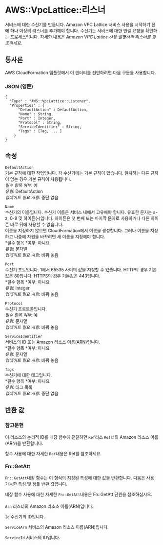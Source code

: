 # AWS::VpcLattice::리스너

서비스에 대한 수신기를 만듭니다. Amazon VPC Lattice 서비스 사용을 시작하기 전에 하나 이상의 리스너를 추가해야 합니다. 수신기는 서비스에 대한 연결 요청을 확인하는 프로세스입니다. 자세한 내용은 _Amazon VPC Lattice 사용 설명서의 리스너를 참조하세요_.

## 통사론

AWS CloudFormation 템플릿에서 이 엔터티를 선언하려면 다음 구문을 사용합니다.

### JSON (영문)

```
{
  "Type" : "AWS::VpcLattice::Listener",
  "Properties" : {
      "DefaultAction" : DefaultAction,
      "Name" : String,
      "Port" : Integer,
      "Protocol" : String,
      "ServiceIdentifier" : String,
      "Tags" : [Tag, ... ]
    }
}
```

## 속성

`DefaultAction`  
기본 규칙에 대한 작업입니다. 각 수신기에는 기본 규칙이 있습니다. 일치하는 다른 규칙이 없는 경우 기본 규칙이 사용됩니다.  
_필수 항목 여부_: 예  
_유형_: DefaultAction  
_업데이트 필요 사항_: 중단 없음

`Name`  
수신기의 이름입니다. 수신기 이름은 서비스 내에서 고유해야 합니다. 유효한 문자는 a-z, 0-9 및 하이픈(-)입니다. 하이픈은 첫 번째 또는 마지막 문자로 사용하거나 다른 하이픈 바로 뒤에 사용할 수 없습니다.  
이름을 지정하지 않으면 CloudFormation에서 이름을 생성합니다. 그러나 이름을 지정하고 나중에 자원을 바꾸려면 새 이름을 지정해야 합니다.  
*필수 항목 *여부: 아니요  
_유형_: 문자열  
_업데이트 필요 사항_: 바꿔 놓음

`Port`  
수신기 포트입니다. 1에서 65535 사이의 값을 지정할 수 있습니다. HTTP의 경우 기본값은 80입니다. HTTPS의 경우 기본값은 443입니다.  
*필수 항목 *여부: 아니요  
_유형_: Integer  
_업데이트 필요 사항_: 바꿔 놓음

`Protocol`  
수신기 프로토콜입니다.  
_필수 항목 여부_: 예  
_유형_: 문자열  
_업데이트 필요 사항_: 바꿔 놓음

`ServiceIdentifier`  
서비스의 ID 또는 Amazon 리소스 이름(ARN)입니다.  
*필수 항목 *여부: 아니요  
_유형_: 문자열  
_업데이트 필요 사항_: 바꿔 놓음

`Tags`  
수신기에 대한 태그입니다.  
*필수 항목 *여부: 아니요  
_유형_: 태그 목록  
_업데이트 필요 사항_: 중단 없음

## 반환 값

### 참고문헌

이 리소스의 논리적 ID를 내장 함수에 전달하면 `Ref`리스 `Ref`너의 Amazon 리소스 이름(ARN)을 반환합니다.

함수 사용에 대한 자세한 `Ref`내용은 Ref를 참조하세요.

### Fn::GetAtt

`Fn::GetAtt`내장 함수는 이 형식의 지정된 특성에 대한 값을 반환합니다. 다음은 사용 가능한 특성 및 샘플 반환 값입니다.

내장 함수 사용에 대한 자세한 `Fn::GetAtt`내용은 Fn::GetAtt 단원을 참조하십시오.

####

`Arn` 리스너의 Amazon 리소스 이름(ARN)입니다.

`Id` 수신기의 ID입니다.

`ServiceArn` 서비스의 Amazon 리소스 이름(ARN)입니다.

`ServiceId` 서비스의 ID입니다.
